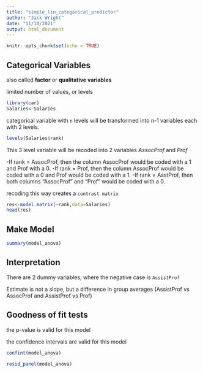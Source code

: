 ```yaml
---
title: "simple_lin_categorical_predictor"
author: "Jack Wright"
date: "11/10/2021"
output: html_document
---
```


```r
knitr::opts_chunk$set(echo = TRUE)
```


## Categorical Variables

also called **factor** or **qualitative variables**

limited number of values, or levels

```r
library(car)
Salaries<-Salaries
```

categorical variable with `n` levels will be transformed into n-1 variables each with 2 levels.

```r
levels(Salaries$rank)
```

This 3 level variable will be recoded into 2 variables *AssocProf* and *Prof*

-If rank = AssocProf, then the column AssocProf would be coded with a 1 and Prof with a 0.
-If rank = Prof, then the column AssocProf would be coded with a 0 and Prof would be coded with a 1.
-If rank = AsstProf, then both columns “AssocProf” and “Prof” would be coded with a 0.


recoding this way creates a `contrast matrix`

```r
res<-model.matrix(~rank,data=Salaries)
head(res)
```



## Make Model

```r
summary(model_anova)
```

## Interpretation

There are 2 dummy variables, where the negative case is `AssistProf`




Estimate is not a slope, but a  difference in group averages (AssistProf vs AssocProf and AssistProf vs Prof)


## Goodness of fit tests

the p-value is valid for this model

the confidence intervals are valid for this model

```r
confint(model_anova)
```


```r
resid_panel(model_anova)
```

